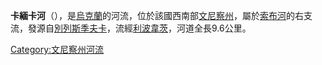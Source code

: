 '''卡緬卡河'''（{{lang-uk|Кам'янка}}），是[[烏克蘭|烏克蘭]]的河流，位於該國西南部[[文尼察州|文尼察州]]，屬於[[索布河|索布河]]的右支流，發源自[[別列斯季夫卡_(利波韋茨區)|別列斯季夫卡]]，流經[[利波韋茨|利波韋茨]]，河道全長9.6公里。

{{DEFAULTSORT:Кам'янка (притока Собу)}}
[[Category:文尼察州河流|Category:文尼察州河流]]


{{Ukraine-river-stub}}